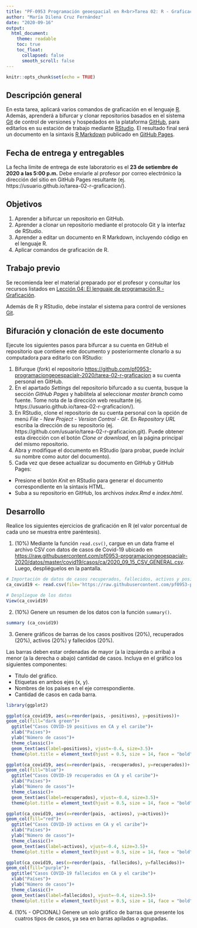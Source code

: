 ---
title: "PF-0953 Programación geoespacial en R<br>Tarea 02: R - Graficación"
author: "María Dilena Cruz Fernández"
date: "2020-09-16"
output:
  html_document:
    theme: readable    
    toc: true
    toc_float:
      collapsed: false
      smooth_scroll: false  
---

```{r setup, include=FALSE}
knitr::opts_chunk$set(echo = TRUE)
```

## Descripción general
En esta tarea, aplicará varios comandos de graficación en el lenguaje [R](https://www.r-project.org/). Además, aprenderá a bifurcar y clonar repositorios basados en el sistema [Git](https://git-scm.com/) de control de versiones y hospedados en la plataforma [GitHub](https://github.com/), para editarlos en su estación de trabajo mediante [RStudio](https://rstudio.com/). El resultado final será un documento en la sintaxis [R Markdown](https://rmarkdown.rstudio.com/) publicado en [GitHub Pages](https://pages.github.com/).

## Fecha de entrega y entregables
La fecha límite de entrega de este laboratorio es el **23 de setiembre de 2020 a las 5:00 p.m.** Debe enviarle al profesor por correo electrónico la dirección del sitio en GitHub Pages resultante (ej. https://usuario.github.io/tarea-02-r-graficacion/).

## Objetivos
1. Aprender a bifurcar un repositorio en GitHub.
2. Aprender a clonar un repositorio mediante el protocolo Git y la interfaz de RStudio.
3. Aprender a editar un documento en R Markdown, incluyendo código en el lenguaje R.
4. Aplicar comandos de graficación de R.

## Trabajo previo
Se recomienda leer el material preparado por el profesor y consultar los recursos listados en [Lección 04: El lenguaje de programación R - Graficación](https://pf0953-programaciongeoespacialr-2020.github.io/leccion-04-r-graficacion/).

Además de R y RStudio, debe instalar el sistema para control de versiones [Git](https://git-scm.com/downloads).

## Bifuración y clonación de este documento
Ejecute los siguientes pasos para bifurcar a su cuenta en GitHub el repositorio que contiene este documento y posteriormente clonarlo a su computadora para editarlo con RStudio:

1. Bifurque (_fork_) el repositorio [https://github.com/pf0953-programaciongeoespacialr-2020/tarea-02-r-graficacion](https://github.com/pf0953-programaciongeoespacialr-2020/tarea-02-r-graficacion) a su cuenta personal en GitHub.
2. En el apartado _Settings_ del repositorio bifurcado a su cuenta, busque la sección _GitHub Pages_ y habilítela al seleccionar _master branch_ como fuente. Tome nota de la dirección web resultante (ej. https://usuario.github.io/tarea-02-r-graficacion/).
3. En RStudio, clone el repositorio de su cuenta personal con la opción de menú _File - New Project - Version Control - Git_. En _Repository URL_ escriba la dirección de su repositorio (ej. https://github.com/usuario/tarea-02-r-graficacion.git). Puede obtener esta dirección con el botón _Clone or download_, en la página principal del mismo repositorio.
4. Abra y modifique el documento en RStudio (para probar, puede incluir su nombre como autor del documento).
5. Cada vez que desee actualizar su documento en GitHub y GitHub Pages:
- Presione el botón _Knit_ en RStudio para generar el documento correspondiente en la sintaxis HTML.
- Suba a su repositorio en GitHub, los archivos _index.Rmd_ e _index.html_.

## Desarrollo
Realice los siguientes ejercicios de graficación en R (el valor porcentual de cada uno se muestra entre paréntesis).

1. (10%) Mediante la función ```read.csv()```, cargue en un data frame el archivo CSV con datos de casos de Covid-19 ubicado en [https://raw.githubusercontent.com/pf0953-programaciongeoespacialr-2020/datos/master/covid19/casos/ca/2020_09_15_CSV_GENERAL.csv](https://raw.githubusercontent.com/pf0953-programaciongeoespacialr-2020/datos/master/covid19/casos/ca/2020_09_15_CSV_GENERAL.csv). Luego, despliéguelos en la pantalla.

```{r}
# Importación de datos de casos recuperados, fallecidos, activos y positivos de Covid-19 en los países de Centroamérica
ca_covid19 <- read.csv(file='https://raw.githubusercontent.com/pf0953-programaciongeoespacialr-2020/datos/master/covid19/casos/ca/2020_09_15_CSV_GENERAL.csv')

# Despliegue de los datos
View(ca_covid19)
```

2. (10%) Genere un resumen de los datos con la función  ```summary() ```.

```{r}
summary (ca_covid19)
```

3. Genere gráficos de barras de los casos positivos (20%), recuperados (20%), activos (20%) y fallecidos (20%).

Las barras deben estar ordenadas de mayor (a la izquierda o arriba) a menor (a la derecha o abajo) cantidad de casos. Incluya en el gráfico los siguientes componentes:

- Titulo del gráfico.  
- Etiquetas en ambos ejes (x, y).  
- Nombres de los países en el eje correspondiente.  
- Cantidad de casos en cada barra.

```{r}
library(ggplot2)

ggplot(ca_covid19, aes(x=reorder(pais, -positivos), y=positivos))+
geom_col(fill="dark green")+
  ggtitle("Casos COVID-19 positivos en CA y el caribe")+
  xlab("Países")+
  ylab("Número de casos")+
  theme_classic()+
  geom_text(aes(label=positivos), vjust=-0.4, size=3.5)+
  theme(plot.title = element_text(hjust = 0.5, size = 14, face = "bold"))
```

```{r}
ggplot(ca_covid19, aes(x=reorder(pais, -recuperados), y=recuperados))+
geom_col(fill="blue")+
  ggtitle("Casos COVID-19 recuperados en CA y el caribe")+
  xlab("Países")+
  ylab("Número de casos")+
  theme_classic()+
  geom_text(aes(label=recuperados), vjust=-0.4, size=3.5)+
  theme(plot.title = element_text(hjust = 0.5, size = 14, face = "bold"))
```

```{r}
ggplot(ca_covid19, aes(x=reorder(pais, -activos), y=activos))+
geom_col(fill="red")+
  ggtitle("Casos COVID-19 activos en CA y el caribe")+
  xlab("Países")+
  ylab("Número de casos")+
  theme_classic()+
  geom_text(aes(label=activos), vjust=-0.4, size=3.5)+
  theme(plot.title = element_text(hjust = 0.5, size = 14, face = "bold"))
```

```{r}
ggplot(ca_covid19, aes(x=reorder(pais, -fallecidos), y=fallecidos))+
geom_col(fill="purple")+
  ggtitle("Casos COVID-19 fallecidos en CA y el caribe")+
  xlab("Países")+
  ylab("Número de casos")+
  theme_classic()+
  geom_text(aes(label=fallecidos), vjust=-0.4, size=3.5)+
  theme(plot.title = element_text(hjust = 0.5, size = 14, face = "bold"))
```

4. (10% - OPCIONAL) Genere un solo gráfico de barras que presente los cuatros tipos de casos, ya sea en barras apiladas o agrupadas.

```{r}

```
